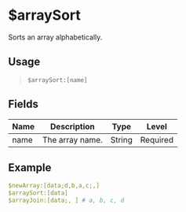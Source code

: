 # $arraySort
Sorts an array alphabetically.

## Usage
> `$arraySort:[name]`

## Fields
| Name  | Description          | Type   | Level    |
| ----- | -------------------- | ------ | -------- |
| name  | The array name.      | String | Required |

## Example
```yaml
$newArray:[data;d,b,a,c;,]
$arraySort:[data]
$arrayJoin:[data;, ] # a, b, c, d
```